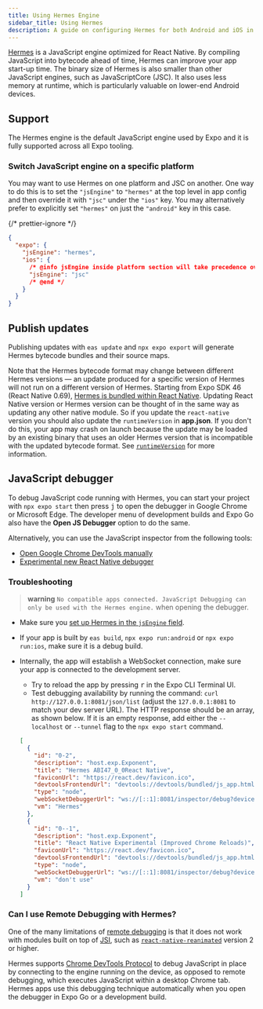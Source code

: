 ```yaml
---
title: Using Hermes Engine
sidebar_title: Using Hermes
description: A guide on configuring Hermes for both Android and iOS in an Expo project.
---
```


[Hermes](https://hermesengine.dev/) is a JavaScript engine optimized for React Native. By compiling JavaScript into bytecode ahead of time, Hermes can improve your app start-up time. The binary size of Hermes is also smaller than other JavaScript engines, such as JavaScriptCore (JSC). It also uses less memory at runtime, which is particularly valuable on lower-end Android devices.

## Support

The Hermes engine is the default JavaScript engine used by Expo and it is fully supported across all Expo tooling.

### Switch JavaScript engine on a specific platform

You may want to use Hermes on one platform and JSC on another. One way to do this is to set the `"jsEngine"` to `"hermes"` at the top level in app config and then override it with `"jsc"` under the `"ios"` key. You may alternatively prefer to explicitly set `"hermes"` on just the `"android"` key in this case.

{/* prettier-ignore */}
```json app.json
{
  "expo": {
    "jsEngine": "hermes",
    "ios": {
      /* @info jsEngine inside platform section will take precedence over the common field */
      "jsEngine": "jsc"
      /* @end */
    }
  }
}
```

## Publish updates

Publishing updates with `eas update` and `npx expo export` will generate Hermes bytecode bundles and their source maps.

Note that the Hermes bytecode format may change between different Hermes versions &mdash; an update produced for a specific version of Hermes will not run on a different version of Hermes. Starting from Expo SDK 46 (React Native 0.69), [Hermes is bundled within React Native](https://reactnative.dev/architecture/bundled-hermes). Updating React Native version or Hermes version can be thought of in the same way as updating any other native module. So if you update the `react-native` version you should also update the `runtimeVersion` in **app.json**. If you don't do this, your app may crash on launch because the update may be loaded by an existing binary that uses an older Hermes version that is incompatible with the updated bytecode format. See [`runtimeVersion`](/eas-update/runtime-versions/) for more information.

## JavaScript debugger

To debug JavaScript code running with Hermes, you can start your project with `npx expo start` then press <kbd>j</kbd> to open the debugger in Google Chrome or Microsoft Edge. The developer menu of development builds and Expo Go also have the **Open JS Debugger** option to do the same.

Alternatively, you can use the JavaScript inspector from the following tools:

- [Open Google Chrome DevTools manually](https://reactnative.dev/docs/hermes#debugging-js-on-hermes-using-google-chromes-devtools)
- [Experimental new React Native debugger](https://reactnative.dev/docs/debugging?js-debugger=new-debugger)

### Troubleshooting

> **warning** `No compatible apps connected. JavaScript Debugging can only be used with the Hermes engine.` when opening the debugger.

- Make sure you [set up Hermes in the `jsEngine` field](#setup).
- If your app is built by `eas build`, `npx expo run:android` or `npx expo run:ios`, make sure it is a debug build.
- Internally, the app will establish a WebSocket connection, make sure your app is connected to the development server.

  - Try to reload the app by pressing <kbd>r</kbd> in the Expo CLI Terminal UI.
  - Test debugging availability by running the command: `curl http://127.0.0.1:8081/json/list` (adjust the `127.0.0.1:8081` to match your dev server URL). The HTTP response should be an array, as shown below. If it is an empty response, add either the `--localhost` or `--tunnel` flag to the `npx expo start` command.

  ```json
  [
    {
      "id": "0-2",
      "description": "host.exp.Exponent",
      "title": "Hermes ABI47_0_0React Native",
      "faviconUrl": "https://react.dev/favicon.ico",
      "devtoolsFrontendUrl": "devtools://devtools/bundled/js_app.html?experiments=true&v8only=true&ws=%5B%3A%3A1%5D%3A8081%2Finspector%2Fdebug%3Fdevice%3D0%26page%3D2",
      "type": "node",
      "webSocketDebuggerUrl": "ws://[::1]:8081/inspector/debug?device=0&page=2",
      "vm": "Hermes"
    },
    {
      "id": "0--1",
      "description": "host.exp.Exponent",
      "title": "React Native Experimental (Improved Chrome Reloads)",
      "faviconUrl": "https://react.dev/favicon.ico",
      "devtoolsFrontendUrl": "devtools://devtools/bundled/js_app.html?experiments=true&v8only=true&ws=%5B%3A%3A1%5D%3A8081%2Finspector%2Fdebug%3Fdevice%3D0%26page%3D-1",
      "type": "node",
      "webSocketDebuggerUrl": "ws://[::1]:8081/inspector/debug?device=0&page=-1",
      "vm": "don't use"
    }
  ]
  ```

### Can I use Remote Debugging with Hermes?

One of the many limitations of [remote debugging](/more/glossary-of-terms/#remote-debugging) is that it does not work with modules built on top of [JSI](https://github.com/react-native-community/discussions-and-proposals/issues/91), such as [`react-native-reanimated`](https://github.com/software-mansion/react-native-reanimated) version 2 or higher.

Hermes supports [Chrome DevTools Protocol](https://chromedevtools.github.io/devtools-protocol/v8/) to debug JavaScript in place by connecting to the engine running on the device, as opposed to remote debugging, which executes JavaScript within a desktop Chrome tab. Hermes apps use this debugging technique automatically when you open the debugger in Expo Go or a development build.
